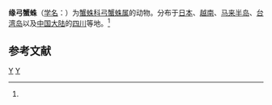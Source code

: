 {{Speciesbox
| taxon = Alcimochthes limbatus
| binomial_authority = (Simon, 1885)<ref name='id14509'>{{cite web| url =http://www.bioinfo.cn/db05/BjdwSpecies.php?action=view&id=14509| title =缘弓蟹蛛| work =《中国动物物种编目数据库》| publisher =中国科学院微生物研究所| author =中国科学院动物研究所| accessdate =2009-04-28| deadurl =yes| archiveurl =https://web.archive.org/web/20160305083058/http://www.bioinfo.cn/db05/BjdwSpecies.php?action=view&id=14509| archivedate =2016-03-05}}</ref>
}}

'''缘弓蟹蛛'''（[[学名|学名]]：{{lang|la|''Alcimochthes limbatus''}}）为[[蟹蛛科|蟹蛛科]][[弓蟹蛛属|弓蟹蛛属]]的动物。分布于[[日本|日本]]、[[越南|越南]]、[[马来半岛|马来半岛]]、[[台湾岛|台湾岛]]以及[[中国大陆|中国大陆]]的[[四川|四川]]等地。<ref name='id14509'/>

== 参考文献 ==
{{reflist}}

{{蜘蛛小作品}}
{{taxonbar}}
[[Category:_1885年描述的动物|Y]]
[[Category:弓蟹蛛属|Y]]
